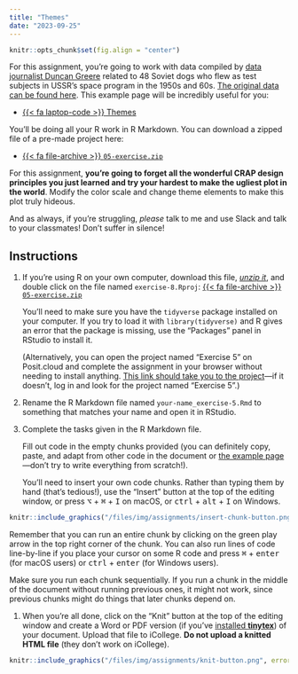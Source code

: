 ```yaml
---
title: "Themes"
date: "2023-09-25"
---
```


```r
knitr::opts_chunk$set(fig.align = "center")
```

For this assignment, you're going to work with data compiled by [data journalist Duncan Greere](https://www.duncangeere.com/) related to 48 Soviet dogs who flew as test subjects in USSR's space program in the 1950s and 60s. [The original data can be found here](https://airtable.com/universe/expG3z2CFykG1dZsp/sovet-space-dogs). This example page will be incredibly useful for you:

- [{{< fa laptop-code >}} Themes](/example/05-example.qmd)

You'll be doing all your R work in R Markdown. You can download a zipped file of a pre-made project here:

- [{{< fa file-archive >}} `05-exercise.zip`](/projects/05-exercise.zip)

For this assignment, **you're going to forget all the wonderful CRAP design principles you just learned and try your hardest to make the ugliest plot in the world**. Modify the color scale and change theme elements to make this plot truly hideous.

And as always, if you're struggling, *please* talk to me and use Slack and talk to your classmates! Don't suffer in silence!


## Instructions

1. If you're using R on your own computer, download this file, [*unzip it*](/resource/unzipping.qmd), and double click on the file named `exercise-8.Rproj`: [{{< fa file-archive >}} `05-exercise.zip`](/projects/05-exercise.zip)

   You'll need to make sure you have the `tidyverse` package installed on your computer. If you try to load it with `library(tidyverse)` and R gives an error that the package is missing, use the "Packages" panel in RStudio to install it.

   (Alternatively, you can open the project named "Exercise 5" on Posit.cloud and complete the assignment in your browser without needing to install anything. [This link should take you to the project](https://posit.cloud/spaces/401677/content/6336976)—if it doesn't, log in and look for the project named "Exercise 5".)

2. Rename the R Markdown file named `your-name_exercise-5.Rmd` to something that matches your name and open it in RStudio.

3. Complete the tasks given in the R Markdown file. 

   Fill out code in the empty chunks provided (you can definitely copy, paste, and adapt from other code in the document or [the example page](/example/05-example.qmd)—don't try to write everything from scratch!).

   You'll need to insert your own code chunks. Rather than typing them by hand (that's tedious!), use the "Insert" button at the top of the editing window, or press  <kbd>⌥</kbd> + <kbd>⌘</kbd> + <kbd>I</kbd> on macOS, or <kbd>ctrl</kbd> + <kbd>alt</kbd> + <kbd>I</kbd> on Windows.

```r
knitr::include_graphics("/files/img/assignments/insert-chunk-button.png", error = FALSE)
```

   Remember that you can run an entire chunk by clicking on the green play arrow in the top right corner of the chunk. You can also run lines of code line-by-line if you place your cursor on some R code and press <kbd>⌘</kbd> + <kbd>enter</kbd> (for macOS users) or <kbd>ctrl</kbd> + <kbd>enter</kbd> (for Windows users).

   Make sure you run each chunk sequentially. If you run a chunk in the middle of the document without running previous ones, it might not work, since previous chunks might do things that later chunks depend on.

1. When you're all done, click on the "Knit" button at the top of the editing window and create a Word or PDF version (if you've [installed **tinytex**](/resource/install.qmd#install-tinytex)) of your document. Upload that file to iCollege. **Do not upload a knitted HTML file** (they don't work on iCollege).

```r
knitr::include_graphics("/files/img/assignments/knit-button.png", error = FALSE)
```

